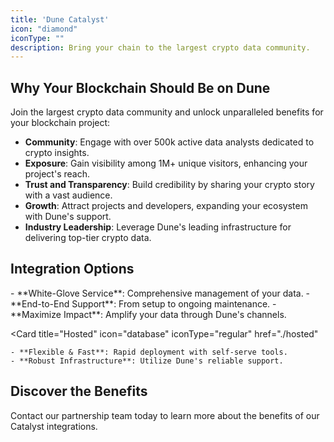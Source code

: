 ```yaml
---
title: 'Dune Catalyst'
icon: "diamond"
iconType: ""
description: Bring your chain to the largest crypto data community.
---
```


## Why Your Blockchain Should Be on Dune

Join the largest crypto data community and unlock unparalleled benefits for your blockchain project:

- **Community**: Engage with over 500k active data analysts dedicated to crypto insights.
- **Exposure**: Gain visibility among 1M+ unique visitors, enhancing your project's reach.
- **Trust and Transparency**: Build credibility by sharing your crypto story with a vast audience.
- **Growth**: Attract projects and developers, expanding your ecosystem with Dune's support.
- **Industry Leadership**: Leverage Dune's leading infrastructure for delivering top-tier crypto data.





## Integration Options

<CardGroup cols={2}>
  <Card
    title="Fully Managed"
    icon="database"
    iconType="sharp-regular"
    href="./fully-managed"
  >
    - **White-Glove Service**: Comprehensive management of your data.
    - **End-to-End Support**: From setup to ongoing maintenance.
    - **Maximize Impact**: Amplify your data through Dune's channels.
  </Card>
  
  <Card
    title="Hosted"
    icon="database"
    iconType="regular"
    href="./hosted"
  >
    - **Flexible & Fast**: Rapid deployment with self-serve tools.
    - **Robust Infrastructure**: Utilize Dune's reliable support.
  </Card>
</CardGroup>


## Discover the Benefits

<CardGroup cols={1}>
  <Card
    title="Reach out to us"
    icon="phone"
    href="https://dune.com/enterprise"
  >
    Contact our partnership team today to learn more about the benefits of our Catalyst integrations.
  </Card>
</CardGroup>